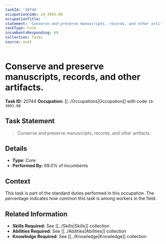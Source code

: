 ```yaml
---
taskId: '20744'
occupationCode: 19-3093.00
occupationTitle: ''
statement: 'Conserve and preserve manuscripts, records, and other artifacts.'
taskType: Core
incumbentsResponding: 69
collection: Tasks
source: onet
---
```

# Conserve and preserve manuscripts, records, and other artifacts.

**Task ID:** 20744
**Occupation:** [[../Occupations|Occupation]] with code `19-3093.00`

## Task Statement

> Conserve and preserve manuscripts, records, and other artifacts.

## Details

- **Type:** Core
- **Performed By:** 69.0% of incumbents

## Context

This task is part of the standard duties performed in this occupation. The percentage indicates how common this task is among workers in the field.

## Related Information

- **Skills Required:** See [[../Skills|Skills]] collection
- **Abilities Required:** See [[../Abilities|Abilities]] collection
- **Knowledge Required:** See [[../Knowledge|Knowledge]] collection

